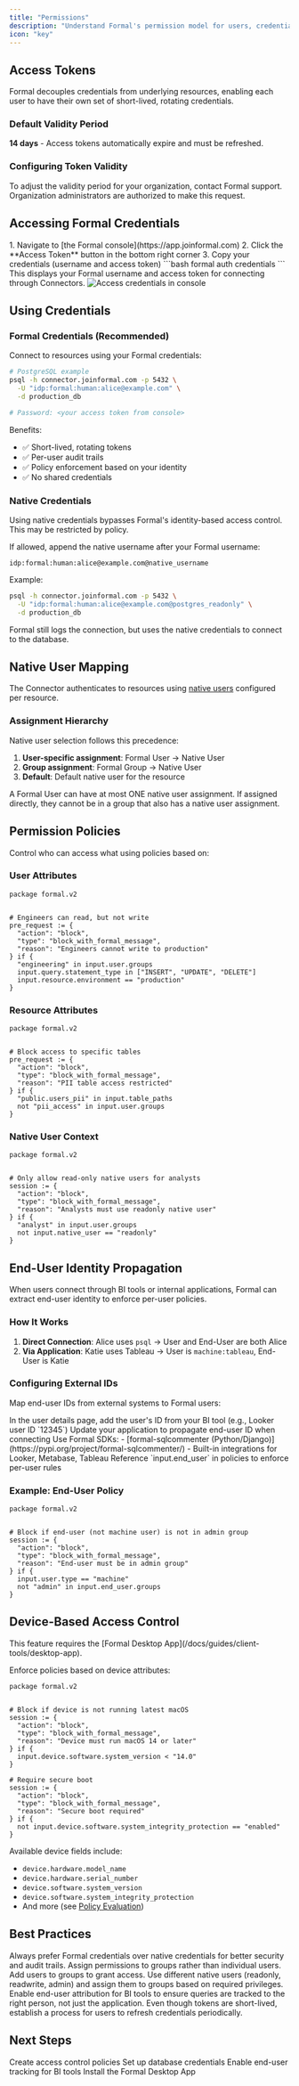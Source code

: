 ```yaml
---
title: "Permissions"
description: "Understand Formal's permission model for users, credentials, and access control"
icon: "key"
---
```


## Access Tokens

Formal decouples credentials from underlying resources, enabling each user to have their own set of short-lived, rotating credentials.

### Default Validity Period

**14 days** - Access tokens automatically expire and must be refreshed.

### Configuring Token Validity

To adjust the validity period for your organization, contact Formal support. Organization administrators are authorized to make this request.

## Accessing Formal Credentials

<Tabs>
  <Tab title="Web Console">
    1. Navigate to [the Formal console](https://app.joinformal.com) 2. Click the
    **Access Token** button in the bottom right corner 3. Copy your credentials
    (username and access token)
  </Tab>

  <Tab title="Desktop App">
    ```bash formal auth credentials ``` This displays your Formal username and
    access token for connecting through Connectors.
  </Tab>
</Tabs>

<img src="/assets/images/credentials.png" alt="Access credentials in console" />

## Using Credentials

### Formal Credentials (Recommended)

Connect to resources using your Formal credentials:

```bash
# PostgreSQL example
psql -h connector.joinformal.com -p 5432 \
  -U "idp:formal:human:alice@example.com" \
  -d production_db

# Password: <your access token from console>
```

Benefits:

- ✅ Short-lived, rotating tokens
- ✅ Per-user audit trails
- ✅ Policy enforcement based on your identity
- ✅ No shared credentials

### Native Credentials

<Warning>
  Using native credentials bypasses Formal's identity-based access control. This
  may be restricted by policy.
</Warning>

If allowed, append the native username after your Formal username:

```
idp:formal:human:alice@example.com@native_username
```

Example:

```bash
psql -h connector.joinformal.com -p 5432 \
  -U "idp:formal:human:alice@example.com@postgres_readonly" \
  -d production_db
```

Formal still logs the connection, but uses the native credentials to connect to the database.

## Native User Mapping

The Connector authenticates to resources using [native users](/docs/guides/core-concepts/resources#native-users) configured per resource.

### Assignment Hierarchy

Native user selection follows this precedence:

1. **User-specific assignment**: Formal User → Native User
2. **Group assignment**: Formal Group → Native User
3. **Default**: Default native user for the resource

<Note>
  A Formal User can have at most ONE native user assignment. If assigned
  directly, they cannot be in a group that also has a native user assignment.
</Note>

## Permission Policies

Control who can access what using policies based on:

### User Attributes

```rego
package formal.v2


# Engineers can read, but not write
pre_request := {
  "action": "block",
  "type": "block_with_formal_message",
  "reason": "Engineers cannot write to production"
} if {
  "engineering" in input.user.groups
  input.query.statement_type in ["INSERT", "UPDATE", "DELETE"]
  input.resource.environment == "production"
}
```

### Resource Attributes

```rego
package formal.v2


# Block access to specific tables
pre_request := {
  "action": "block",
  "type": "block_with_formal_message",
  "reason": "PII table access restricted"
} if {
  "public.users_pii" in input.table_paths
  not "pii_access" in input.user.groups
}
```

### Native User Context

```rego
package formal.v2


# Only allow read-only native users for analysts
session := {
  "action": "block",
  "type": "block_with_formal_message",
  "reason": "Analysts must use readonly native user"
} if {
  "analyst" in input.user.groups
  not input.native_user == "readonly"
}
```

## End-User Identity Propagation

When users connect through BI tools or internal applications, Formal can extract end-user identity to enforce per-user policies.

### How It Works

1. **Direct Connection**: Alice uses `psql` → User and End-User are both Alice
2. **Via Application**: Katie uses Tableau → User is `machine:tableau`, End-User is Katie

### Configuring External IDs

Map end-user IDs from external systems to Formal users:

<Steps>
  <Step title="Add External ID to Formal User">
    In the user details page, add the user's ID from your BI tool (e.g., Looker
    user ID `12345`)
  </Step>
  <Step title="Configure Application">
    Update your application to propagate end-user ID when connecting Use Formal
    SDKs: - [formal-sqlcommenter
    (Python/Django)](https://pypi.org/project/formal-sqlcommenter/) - Built-in
    integrations for Looker, Metabase, Tableau
  </Step>
  <Step title="Write Policies for End-Users">
    Reference `input.end_user` in policies to enforce per-user rules
  </Step>
</Steps>

### Example: End-User Policy

```rego
package formal.v2


# Block if end-user (not machine user) is not in admin group
session := {
  "action": "block",
  "type": "block_with_formal_message",
  "reason": "End-user must be in admin group"
} if {
  input.user.type == "machine"
  not "admin" in input.end_user.groups
}
```

## Device-Based Access Control

<Warning>
  This feature requires the [Formal Desktop
  App](/docs/guides/client-tools/desktop-app).
</Warning>

Enforce policies based on device attributes:

```rego
package formal.v2


# Block if device is not running latest macOS
session := {
  "action": "block",
  "type": "block_with_formal_message",
  "reason": "Device must run macOS 14 or later"
} if {
  input.device.software.system_version < "14.0"
}

# Require secure boot
session := {
  "action": "block",
  "type": "block_with_formal_message",
  "reason": "Secure boot required"
} if {
  not input.device.software.system_integrity_protection == "enabled"
}
```

Available device fields include:

- `device.hardware.model_name`
- `device.hardware.serial_number`
- `device.software.system_version`
- `device.software.system_integrity_protection`
- And more (see [Policy Evaluation](/docs/guides/policies/enforcement#device-context))

## Best Practices

<AccordionGroup>
  <Accordion title="Use Formal Credentials" icon="check">
    Always prefer Formal credentials over native credentials for better security
    and audit trails.
  </Accordion>

<Accordion title="Group-Based Permissions" icon="users">
  Assign permissions to groups rather than individual users. Add users to groups
  to grant access.
</Accordion>

<Accordion title="Leverage Native User Mapping" icon="database">
  Use different native users (readonly, readwrite, admin) and assign them to
  groups based on required privileges.
</Accordion>

<Accordion title="Implement External IDs for BI Tools" icon="chart-line">
  Enable end-user attribution for BI tools to ensure queries are tracked to the
  right person, not just the application.
</Accordion>

  <Accordion title="Rotate Tokens Regularly" icon="arrows-rotate">
    Even though tokens are short-lived, establish a process for users to refresh
    credentials periodically.
  </Accordion>
</AccordionGroup>

## Next Steps

<CardGroup cols={2}>
  <Card
    title="Write Policies"
    icon="shield-check"
    href="/docs/guides/policies/policies"
  >
    Create access control policies
  </Card>
  <Card
    title="Configure Native Users"
    icon="key"
    href="/docs/guides/core-concepts/resources#native-users"
  >
    Set up database credentials
  </Card>
  <Card
    title="Set Up External IDs"
    icon="link"
    href="/docs/guides/core-concepts/identities#external-ids-and-identity-propagation"
  >
    Enable end-user tracking for BI tools
  </Card>
  <Card
    title="Desktop App"
    icon="desktop"
    href="/docs/guides/client-tools/desktop-app"
  >
    Install the Formal Desktop App
  </Card>
</CardGroup>
